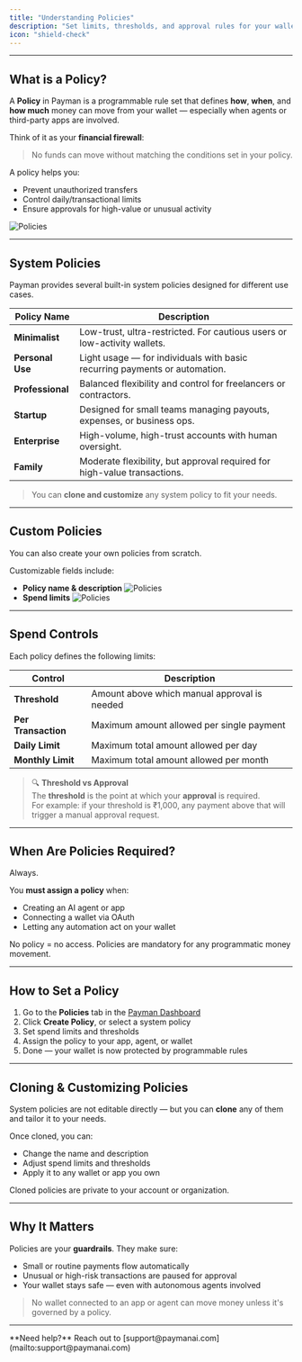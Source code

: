```yaml
---
title: "Understanding Policies"
description: "Set limits, thresholds, and approval rules for your wallet and agents"
icon: "shield-check"
---
```


---

## What is a Policy?

A **Policy** in Payman is a programmable rule set that defines **how**, **when**, and **how much** money can move from your wallet — especially when agents or third-party apps are involved.

Think of it as your **financial firewall**:
> No funds can move without matching the conditions set in your policy.

A policy helps you:

- Prevent unauthorized transfers
- Control daily/transactional limits
- Ensure approvals for high-value or unusual activity

![Policies](/images/policy/img_1.png)

---

## System Policies

Payman provides several built-in system policies designed for different use cases.

| Policy Name     | Description                                                                 |
|-----------------|-----------------------------------------------------------------------------|
| **Minimalist**  | Low-trust, ultra-restricted. For cautious users or low-activity wallets.    |
| **Personal Use**| Light usage — for individuals with basic recurring payments or automation.  |
| **Professional**| Balanced flexibility and control for freelancers or contractors.            |
| **Startup**     | Designed for small teams managing payouts, expenses, or business ops.       |
| **Enterprise**  | High-volume, high-trust accounts with human oversight.                      |
| **Family**      | Moderate flexibility, but approval required for high-value transactions.    |

> You can **clone and customize** any system policy to fit your needs.

---

## Custom Policies

You can also create your own policies from scratch.

Customizable fields include:

- **Policy name & description**
![Policies](/images/policy/img_2.png)
- **Spend limits**
![Policies](/images/policy/img_3.png)

---

## Spend Controls

Each policy defines the following limits:

| Control             | Description                                                               |
|---------------------|---------------------------------------------------------------------------|
| **Threshold**       | Amount above which manual approval is needed                              |
| **Per Transaction** | Maximum amount allowed per single payment                                 |
| **Daily Limit**     | Maximum total amount allowed per day                                      |
| **Monthly Limit**   | Maximum total amount allowed per month                                    |

> 🔍 **Threshold vs Approval**  
> The **threshold** is the point at which your **approval** is required.  
> For example: if your threshold is ₹1,000, any payment above that will trigger a manual approval request.

---

## When Are Policies Required?

Always.

You **must assign a policy** when:

- Creating an AI agent or app
- Connecting a wallet via OAuth
- Letting any automation act on your wallet

No policy = no access. Policies are mandatory for any programmatic money movement.

---

## How to Set a Policy

1. Go to the **Policies** tab in the [Payman Dashboard](https://dashboard.paymanai.com)
2. Click **Create Policy**, or select a system policy
3. Set spend limits and thresholds
4. Assign the policy to your app, agent, or wallet
5. Done — your wallet is now protected by programmable rules

---

## Cloning & Customizing Policies

System policies are not editable directly — but you can **clone** any of them and tailor it to your needs.

Once cloned, you can:

- Change the name and description
- Adjust spend limits and thresholds
- Apply it to any wallet or app you own

Cloned policies are private to your account or organization.

---

## Why It Matters

Policies are your **guardrails**. They make sure:

- Small or routine payments flow automatically
- Unusual or high-risk transactions are paused for approval
- Your wallet stays safe — even with autonomous agents involved

> No wallet connected to an app or agent can move money unless it's governed by a policy.

---

<Note>
	**Need help?** Reach out to [support@paymanai.com](mailto:support@paymanai.com)
</Note>